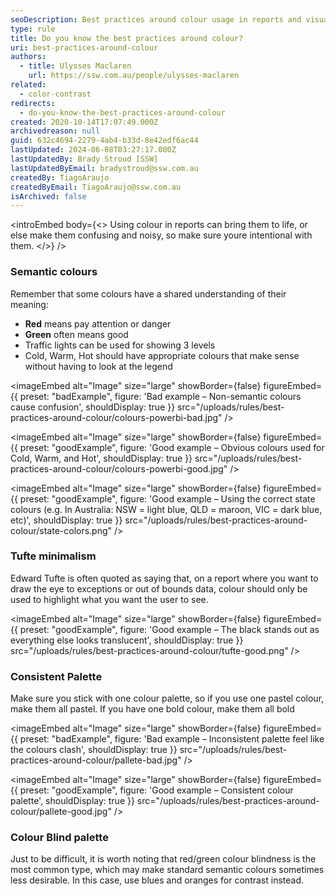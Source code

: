 ```yaml
---
seoDescription: Best practices around colour usage in reports and visualizations, ensuring clarity and effectiveness through semantic colours, minimalism, consistent palette, and consideration for colour blindness.
type: rule
title: Do you know the best practices around colour?
uri: best-practices-around-colour
authors:
  - title: Ulysses Maclaren
    url: https://ssw.com.au/people/ulysses-maclaren
related:
  - color-contrast
redirects:
  - do-you-know-the-best-practices-around-colour
created: 2020-10-14T17:07:49.000Z
archivedreason: null
guid: 632c4694-2279-4ab4-b33d-8e42edf6ac44
lastUpdated: 2024-06-08T03:27:17.000Z
lastUpdatedBy: Brady Stroud [SSW]
lastUpdatedByEmail: bradystroud@ssw.com.au
createdBy: TiagoAraujo
createdByEmail: TiagoAraujo@ssw.com.au
isArchived: false
---
```


<introEmbed
  body={<>
Using colour in reports can bring them to life, or else make them confusing and noisy, so make sure youre intentional with them.
  </>}
/>
### Semantic colours

Remember that some colours have a shared understanding of their meaning:

* **Red** means pay attention or danger
* **Green** often means good
* Traffic lights can be used for showing 3 levels
* Cold, Warm, Hot should have appropriate colours that make sense without having to look at the legend

<imageEmbed
  alt="Image"
  size="large"
  showBorder={false}
  figureEmbed={{
    preset: "badExample",
    figure: 'Bad example – Non-semantic colours cause confusion',
    shouldDisplay: true
  }}
  src="/uploads/rules/best-practices-around-colour/colours-powerbi-bad.jpg"
/>

<imageEmbed
  alt="Image"
  size="large"
  showBorder={false}
  figureEmbed={{
    preset: "goodExample",
    figure: 'Good example – Obvious colours used for Cold, Warm, and Hot',
    shouldDisplay: true
  }}
  src="/uploads/rules/best-practices-around-colour/colours-powerbi-good.jpg"
/>

<imageEmbed
  alt="Image"
  size="large"
  showBorder={false}
  figureEmbed={{
    preset: "goodExample",
    figure: 'Good example – Using the correct state colours (e.g. In Australia: NSW = light blue, QLD = maroon, VIC = dark blue, etc)',
    shouldDisplay: true
  }}
  src="/uploads/rules/best-practices-around-colour/state-colors.png"
/>

### Tufte minimalism

Edward Tufte is often quoted as saying that, on a report where you want to draw the eye to exceptions or out of bounds data, colour should only be used to highlight what you want the user to see.

<imageEmbed
  alt="Image"
  size="large"
  showBorder={false}
  figureEmbed={{
    preset: "goodExample",
    figure: 'Good example – The black stands out as everything else looks translucent',
    shouldDisplay: true
  }}
  src="/uploads/rules/best-practices-around-colour/tufte-good.png"
/>

### Consistent Palette

Make sure you stick with one colour palette, so if you use one pastel colour, make them all pastel. If you have one bold colour, make them all bold

<imageEmbed
  alt="Image"
  size="large"
  showBorder={false}
  figureEmbed={{
    preset: "badExample",
    figure: 'Bad example – Inconsistent palette feel like the colours clash',
    shouldDisplay: true
  }}
  src="/uploads/rules/best-practices-around-colour/pallete-bad.jpg"
/>

<imageEmbed
  alt="Image"
  size="large"
  showBorder={false}
  figureEmbed={{
    preset: "goodExample",
    figure: 'Good example – Consistent colour palette',
    shouldDisplay: true
  }}
  src="/uploads/rules/best-practices-around-colour/pallete-good.jpg"
/>

### Colour Blind palette

Just to be difficult, it is worth noting that red/green colour blindness is the most common type, which may make standard semantic colours sometimes less desirable. In this case, use blues and oranges for contrast instead.
